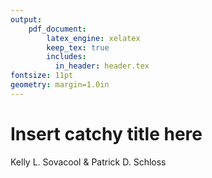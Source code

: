 ```yaml
---
output:
    pdf_document:
        latex_engine: xelatex
        keep_tex: true
        includes:
          in_header: header.tex
fontsize: 11pt
geometry: margin=1.0in
---
```


# Insert catchy title here

Kelly L. Sovacool & Patrick D. Schloss
